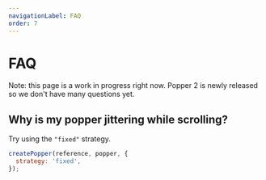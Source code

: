 ```yaml
---
navigationLabel: FAQ
order: 7
---
```


# FAQ

Note: this page is a work in progress right now. Popper 2 is newly released so
we don't have many questions yet.

## Why is my popper jittering while scrolling?

Try using the `"fixed"` strategy.

```js
createPopper(reference, popper, {
  strategy: 'fixed',
});
```
